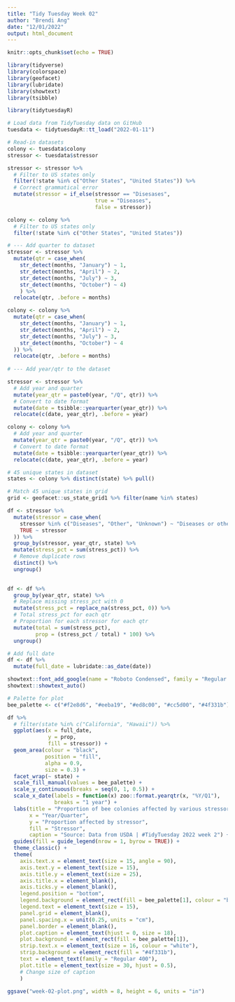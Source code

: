 ```yaml
---
title: "Tidy Tuesday Week 02"
author: "Brendi Ang"
date: "12/01/2022"
output: html_document
---
```


```r
knitr::opts_chunk$set(echo = TRUE)

library(tidyverse)
library(colorspace)
library(geofacet)
library(lubridate)
library(showtext)
library(tsibble)
```

```r
library(tidytuesdayR) 

# Load data from TidyTuesday data on GitHub
tuesdata <- tidytuesdayR::tt_load("2022-01-11")

# Read-in datasets
colony <- tuesdata$colony
stressor <- tuesdata$stressor
```

```r
stressor <- stressor %>% 
  # Filter to US states only 
  filter(!state %in% c("Other States", "United States")) %>% 
  # Correct grammatical error
  mutate(stressor = if_else(stressor == "Disesases", 
                            true = "Diseases",
                            false = stressor))

colony <- colony %>% 
  # Filter to US states only 
  filter(!state %in% c("Other States", "United States")) 
```

```r
# --- Add quarter to dataset
stressor <- stressor %>%
  mutate(qtr = case_when(
    str_detect(months, "January") ~ 1,
    str_detect(months, "April") ~ 2,
    str_detect(months, "July") ~ 3,
    str_detect(months, "October") ~ 4)
    ) %>% 
  relocate(qtr, .before = months)

colony <- colony %>% 
  mutate(qtr = case_when(
    str_detect(months, "January") ~ 1,
    str_detect(months, "April") ~ 2,
    str_detect(months, "July") ~ 3,
    str_detect(months, "October") ~ 4
  )) %>% 
  relocate(qtr, .before = months)
  
# --- Add year/qtr to the dataset

stressor <- stressor %>% 
  # Add year and quarter
  mutate(year_qtr = paste0(year, "/Q", qtr)) %>% 
  # Convert to date format
  mutate(date = tsibble::yearquarter(year_qtr)) %>% 
  relocate(c(date, year_qtr), .before = year) 

colony <- colony %>% 
  # Add year and quarter
  mutate(year_qtr = paste0(year, "/Q", qtr)) %>% 
  # Convert to date format
  mutate(date = tsibble::yearquarter(year_qtr)) %>% 
  relocate(c(date, year_qtr), .before = year) 
```

```r
# 45 unique states in dataset
states <- colony %>% distinct(state) %>% pull()

# Match 45 unique states in grid
grid <- geofacet::us_state_grid1 %>% filter(name %in% states)
```

```r
df <- stressor %>%
  mutate(stressor = case_when(
    stressor %in% c("Diseases", "Other", "Unknown") ~ "Diseases or other causes",
    TRUE ~ stressor
  )) %>%
  group_by(stressor, year_qtr, state) %>% 
  mutate(stress_pct = sum(stress_pct)) %>% 
  # Remove duplicate rows
  distinct() %>% 
  ungroup()
  

df <- df %>% 
  group_by(year_qtr, state) %>% 
  # Replace missing stress_pct with 0
  mutate(stress_pct = replace_na(stress_pct, 0)) %>%
  # Total stress_pct for each qtr
  # Proportion for each stressor for each qtr
  mutate(total = sum(stress_pct),
         prop = (stress_pct / total) * 100) %>% 
  ungroup()

# Add full date
df <- df %>% 
  mutate(full_date = lubridate::as_date(date))
```


```r
showtext::font_add_google(name = "Roboto Condensed", family = "Regular 400")
showtext::showtext_auto()
```

```r
# Palette for plot
bee_palette <- c("#f2e8d6", "#eeba19", "#ed8c00", "#cc5d00", "#4f331b")
```

```r
df %>% 
  # filter(state %in% c("California", "Hawaii")) %>% 
  ggplot(aes(x = full_date,
             y = prop,
             fill = stressor)) +
  geom_area(colour = "black",
            position = "fill",
            alpha = 0.9,
            size = 0.3) +
  facet_wrap(~ state) +
  scale_fill_manual(values = bee_palette) +
  scale_y_continuous(breaks = seq(0, 1, 0.5)) +
  scale_x_date(labels = function(x) zoo::format.yearqtr(x, "%Y/Q1"),
               breaks = "1 year") +
  labs(title = "Proportion of bee colonies affected by various stressors over the years",
       x = "Year/Quarter",
       y = "Proportion affected by stressor",
       fill = "Stressor",
       caption = "Source: Data from USDA | #TidyTuesday 2022 week 2") +
  guides(fill = guide_legend(nrow = 1, byrow = TRUE)) +
  theme_classic() +
  theme(
    axis.text.x = element_text(size = 15, angle = 90),
    axis.text.y = element_text(size = 15),
    axis.title.y = element_text(size = 25),
    axis.title.x = element_blank(),
    axis.ticks.y = element_blank(),
    legend.position = "bottom",
    legend.background = element_rect(fill = bee_palette[1], colour = "black"),
    legend.text = element_text(size = 15),
    panel.grid = element_blank(),
    panel.spacing.x = unit(0.25, units = "cm"),
    panel.border = element_blank(),
    plot.caption = element_text(hjust = 0, size = 18),
    plot.background = element_rect(fill = bee_palette[1]),
    strip.text.x = element_text(size = 16, colour = "white"),
    strip.background = element_rect(fill = "#4f331b"),
    text = element_text(family = "Regular 400"),
    plot.title = element_text(size = 30, hjust = 0.5),
    # Change size of caption
    ) 

ggsave("week-02-plot.png", width = 8, height = 6, units = "in")
```




